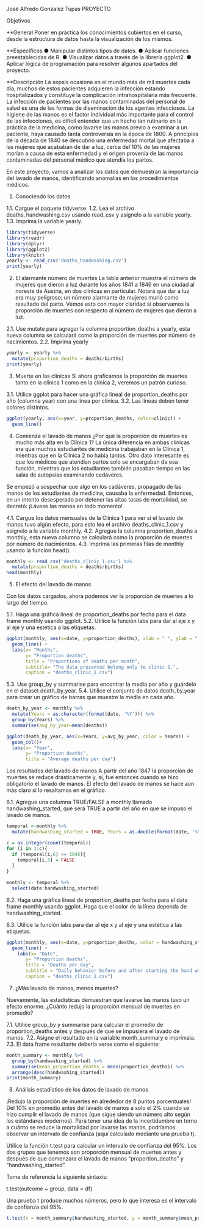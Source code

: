 José Alfredo Gonzalez Tupas
PROYECTO

Objetivos

**General
Poner en práctica los conocimientos cubiertos en el curso, desde la estructura de datos
hasta la visualización de los mismos.

**Específicos
● Manipular distintos tipos de datos.
● Aplicar funciones preestablecidas de R.
● Visualizar datos a través de la librería ggplot2.
● Aplicar lógica de programación para resolver algunos apartados del proyecto.

**Descripción
La sepsis ocasiona en el mundo más de mil muertes cada día, muchos de estos pacientes
adquieren la infección estando hospitalizados y constituye la complicación intrahospitalaria más
frecuente. La infección de pacientes por las manos contaminadas del personal de salud es una de
las formas de diseminación de los agentes infecciosos. La higiene de las manos es el factor
individual más importante para el control de las infecciones, es difícil entender que un hecho tan
rutinario en la práctica de la medicina, como lavarse las manos previo a examinar a un paciente,
haya causado tanta controversia en la época de 1800.
A principios de la década de 1840 se descubrió una enfermedad mortal que afectaba a las
mujeres que acababan de dar a luz, cerca del 10% de las mujeres morían a causa de esta
enfermedad y el origen provenía de las manos contaminadas del personal médico que atendía
los partos.

En este proyecto, vamos a analizar los datos que demuestran la importancia del lavado de
manos, identificando anomalías en los procedimientos médicos.

1. Conociendo los datos

1.1. Cargue el paquete tidyverse.
1.2. Lea el archivo deaths_handwashing.csv usando read_csv y asígnelo a la variable yearly.
1.3. Imprima la variable yearly.

```r
library(tidyverse)
library(readr)
library(dplyr)
library(ggplot2)
library(knitr)
yearly <- read_csv('deaths_handwashing.csv')
print(yearly)
```
2. El alarmante número de muertes
La tabla anterior muestra el número de mujeres que dieron a luz durante los años 1841 a
1846 en una ciudad al noreste de Austria, en dos clínicas en particular. Notará que dar a luz
era muy peligroso; un número alarmante de mujeres murió como resultado del parto. Vemos
esto con mayor claridad si observamos la proporción de muertes con respecto al número de
mujeres que dieron a luz.

2.1. Use mutate para agregar la columna proportion_deaths a yearly, esta nueva columna se
calculará como la proporción de muertes por número de nacimientos.
2.2. Imprima yearly

```r
yearly <- yearly %>% 
  mutate(proportion_deaths = deaths/births)
print(yearly)
```
3. Muerte en las clínicas
Si ahora graficamos la proporción de muertes tanto en la clínica 1 como en la clínica 2,
veremos un patrón curioso.

3.1. Utilice ggplot para hacer una gráfica lineal de proportion_deaths por año (columna
year) con una línea por clínica.
3.2. Las líneas deben tener colores distintos.
```r
ggplot(yearly, aes(x=year, y=proportion_deaths, color=clinic)) +
  geom_line()
```
4. Comienza el lavado de manos
¿Por qué la proporción de muertes es mucho más alta en la Clínica 1? La única diferencia en
ambas clínicas era que muchos estudiantes de medicina trabajaban en la Clínica 1, mientras
que en la Clínica 2 no había tantos. Otro dato interesante es que los médicos que atendían
partos solo se encargaban de esa función, mientras que los estudiantes también pasaban
tiempo en las salas de autopsias examinando cadáveres.

Se empezó a sospechar que algo en los cadáveres, propagado de las manos de los estudiantes
de medicina, causaba la enfermedad. Entonces, en un intento desesperado por detener las
altas tasas de mortalidad, se decretó: ¡Lávese las manos en todo momento!

4.1. Cargue los datos mensuales de la Clínica 1 para ver si el lavado de manos tuvo algún
efecto, para esto lea el archivo deaths_clinic_1.csv y asígnelo a la variable monthly.
4.2. Agregue la columna proportion_deaths a monthly, esta nueva columna se calculará
como la proporción de muertes por número de nacimientos.
4.3. Imprima las primeras filas de monthly usando la función head().
```r
monthly <- read_csv('deaths_clinic_1.csv') %>% 
  mutate(proportion_deaths = deaths/births)
head(monthly)
```
5. El efecto del lavado de manos

Con los datos cargados, ahora podemos ver la proporción de muertes a lo largo del tiempo.

5.1. Haga una gráfica lineal de proportion_deaths por fecha para el data frame monthly
usando ggplot.
5.2. Utilice la función labs para dar al eje x y al eje y una estética a las etiquetas.
```r
ggplot(monthly, aes(x=date, y=proportion_deaths), xlab = " ", ylab = " " ) +
  geom_line() +
  labs(x= "Months",
       y= "Proportion deaths",
       title = "Proportions of deaths per month",
       subtitle= "The data presented belong only to clinic 1.",
       caption = "deaths_clinic_1.csv")
```

5.3. Use group_by y summarise para encontrar la media por año y guárdelo en el dataset
death_by_year.
5.4. Utilice el conjunto de datos death_by_year para crear un gráfico de barras que muestre
la media en cada año.
```r
death_by_year <- monthly %>% 
  mutate(Years = as.character(format(date, '%Y'))) %>% 
  group_by(Years) %>% 
  summarise(avg_by_year=mean(deaths))

ggplot(death_by_year, aes(x=Years, y=avg_by_year, color = Years)) +
  geom_col()+
  labs(x= "Year",
       y= "Proportion deaths",
       title = "Average deaths per day")
```
Los resultados del lavado de manos
A partir del año 1847 la proporción de muertes se reduce drásticamente y, sí, fue entonces
cuando se hizo obligatorio el lavado de manos.
El efecto del lavado de manos se hace aún más claro si lo resaltamos en el gráfico.

6.1. Agregue una columna TRUE/FALSE a monthly llamado handwashing_started, que será
TRUE a partir del año en que se impuso el lavado de manos.
```r
temporal <-monthly %>% 
  mutate(handwashing_started = TRUE, Years = as.double(format(date, '%Y')))

c = as.integer(count(temporal))
for (i in 1:c){
  if (temporal[i,6] <= 1846){
    temporal[i,5] = FALSE
  }
}
  
monthly <- temporal %>% 
  select(date:handwashing_started)
```

6.2. Haga una gráfica lineal de proportion_deaths por fecha para el data frame monthly
usando ggplot. Haga que el color de la línea dependa de handwashing_started.

6.3. Utilice la función labs para dar al eje x y al eje y una estética a las etiquetas.

```r
ggplot(monthly, aes(x=date, y=proportion_deaths, color = handwashing_started)) +
  geom_line() +
    labs(x= "Date",
       y= "Proportion deaths",
       title = "Deaths per day",
       subtitle = "Daily behavior before and after starting the hand washing process.",
       caption = "deaths_clinic_1.csv")
```
7. ¿Más lavado de manos, menos muertes?

Nuevamente, las estadísticas demuestran que lavarse las manos tuvo un efecto enorme.
¿Cuánto redujo la proporción mensual de muertes en promedio?

7.1. Utilice group_by y summarise para calcular el promedio de proportion_deaths antes y
después de que se impusiera el lavado de manos.
7.2. Asigne el resultado en la variable month_summary e imprímala.
7.3. El data frame resultante debería verse como el siguiente:
```r
month_summary <- monthly %>% 
  group_by(handwashing_started) %>% 
  summarise(mean_proportion_deaths = mean(proportion_deaths)) %>% 
  arrange(desc(handwashing_started))
print(month_summary)
```
8. Análisis estadístico de los datos de lavado de manos

¡Redujo la proporción de muertes en alrededor de 8 puntos porcentuales! Del 10% en promedio
antes del lavado de manos a solo el 2% cuando se hizo cumplir el lavado de manos (que sigue
siendo un número alto según los estándares modernos). Para tener una idea de la incertidumbre
en torno a cuánto se reduce la mortalidad por lavarse las manos, podríamos observar un
intervalo de confianza (aquí calculado mediante una prueba t).

Utilice la función t.test para calcular un intervalo de confianza del 95%. Los dos grupos que
tenemos son proporción mensual de muertes antes y después de que comenzara el lavado de
manos “proportion_deaths” y “handwashing_started”.

Tome de referencia la siguiente sintaxis:

t.test(outcome ~ group, data = df)

Una prueba t produce muchos números, pero lo que interesa es el intervalo de confianza del
95%.
```r
t.test(x = month_summary$handwashing_started, y = month_summary$mean_proportion_deaths, data=month_summary)
```




